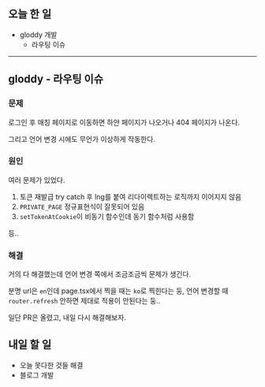 ## 오늘 한 일

- gloddy 개발
  - 라우팅 이슈

---

## gloddy - 라우팅 이슈

### 문제

로그인 후 매칭 페이지로 이동하면 하얀 페이지가 나오거나 404 페이지가 나온다.

그리고 언어 변경 시에도 무언가 이상하게 작동한다.

### 원인

여러 문제가 있었다.

1. 토큰 재발급 try catch 후 lng를 붙여 리다이렉트하는 로직까지 이어지지 않음
2. `PRIVATE_PAGE` 정규표현식이 잘못되어 있음
3. `setTokenAtCookie`이 비동기 함수인데 동기 함수처럼 사용함

등..

### 해결

거의 다 해결했는데 언어 변경 쪽에서 조금조금씩 문제가 생긴다.

분명 url은 `en`인데 page.tsx에서 찍을 때는 `ko`로 찍힌다는 둥, 언어 변경할 때 `router.refresh` 안하면 제대로 적용이 안된다는 둥..

일단 PR은 올렸고, 내일 다시 해결해보자.

## 내일 할 일

- 오늘 못다한 것들 해결
- 블로그 개발
